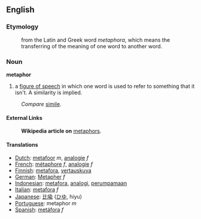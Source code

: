 ==English==

===Etymology===
:from the Latin and Greek word ''metaphora'', which means the transferring of the meaning of one word to another word.

===Noun===
'''metaphor'''
#a [[figure of speech]] in which one word is used to refer to something that it isn't. A similarity is implied.

:''Compare'' [[simile]].

====External Links====
:'''Wikipedia article on''' [[w:metaphor|metaphor]]s.

====Translations====
*[[Dutch]]: [[metafoor]] ''m'', [[analogie]] ''f''
*[[French]]: [[métaphore]] ''f'', [[analogie]] ''f''
*[[Finnish]]: [[metafora]], [[vertauskuva]]
*[[German]]: [[Metapher]] ''f''
*[[Indonesian]]: [[metafora]], [[analogi]], [[umpama|perumpamaan]]
*[[Italian]]: [[metafora]] ''f''
*[[Japanese]]: [[比喩]] ([[ひゆ]], hiyu)
*[[Portuguese]]: metaphor ''m''
*[[Spanish]]: [[metáfora]] ''f''